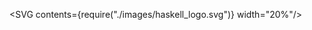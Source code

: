 

<SVG contents={require("./images/haskell_logo.svg")} width="20%"/>
<Title contents="Functors"/>

```haskell
just42 = (+ 1) <$> Just 41
```

```notes
- This is the first part of a trilogy
```

---

## Table of contents

- Introduction
- Functors
- Exercises

---

## Introduction

- The next 3 talks will be closely related
- Will try to separate concepts as much as possible
- Today: first part of the trilogy
- Fun fact: this talk is about a single function

---

```cpp Introduction
Item data[100];

for (uint32_t i = 0; i < 100; ++i) {
  Item& item = data[i];

  doStuff(item);
  doMoreStuff(item);
}
----
* > How I learned to program back in the day
```

---

## For loops have problems

- Repetition
- Not composable
- Imperative by nature
- &#x2192; need a better solution

---

```haskell A different approach
listMap :: (a -> b) -> [a] -> [b]
listMap f [] = []
listMap f (x:xs) = f x : listMap f xs


data Tree a = Leaf a
            | Branch (Tree a) (Tree a)

treeMap :: (a -> b) -> Tree a -> Tree b
treeMap f (Leaf a) = Leaf $ f a
treeMap f (Branch l r) =
  Branch (treeMap f l) (treeMap f r)


maybeMap :: (a -> b) -> Maybe a -> Maybe b
maybeMap f Nothing = Nothing
maybeMap f (Just a) = Just (f a)
----
1:3 > Transforming Lists
6:12 > Transforming Trees
15:17 > Transforming Maybes
```

---

## Let's take a step back

- Can we generalize this pattern?

```haskell
type List a = [a]

listMap  :: (a -> b) -> List  a -> List  b
treeMap  :: (a -> b) -> Tree  a -> Tree  b
maybeMap :: (a -> b) -> Maybe a -> Maybe b
```

---

```haskell Functor to the rescue!
class Functor (f :: Type -> Type) where
  fmap :: (a -> b) -> f a -> f b
  (<$) :: a -> f b -> f a
  {-# MINIMAL fmap #-}

(<$>) :: Functor f => (a -> b) -> f a -> f b
(<$>) = fmap


instance Functor [] where
  fmap = listMap

instance Functor Tree where
  fmap = treeMap

instance Functor Maybe where
  fmap = maybeMap
----
1:4 > Typeclass definition
1:2 > Most important part
6:7 > Infix map operator
10:11 > Implementation for List
13:14 > Implementation for Tree
16:17 > Implementation for Maybe
```

```notes
- Type variable f has kind: Type -> Type (previously * -> *)
- Possible in Haskell because of support for "Higher Kinded Types"
- In OCaml we would need to fully write out type each time...
```

---

## Functor typeclass

- Allows transforming entire data type
- Can have certain effects (e.g. Maybe only transforms a Just)

---

```haskell Some more instances
-- Identity on type level
data Identity a = Identity a

instance Functor Identity where
  fmap f (Identity a) = Identity (f a)


-- Const on type level
data Const a b = Const a

instance Functor (Const a) where
  fmap f (Const a) = Const a
  -- f can't be applied, types do not match;
  -- 'a' stays the same!


instance Functor ((,) a) where
  fmap f (a, b) = (a, f b)


data Either a b = Left a | Right b

instance Functor (Either a) where
  fmap f (Left a) = Left a
  fmap f (Right b) = Right (f b)


-- Functor is not limited to containers
instance Functor ((->) a) where
  fmap f g = f . g

-- Implemented in GHC
instance Functor IO where
  fmap f action = do
    result <- action
    pure $ f result

-- and many more (hint: ':i Functor' in REPL)
----
1:5 > implementation for Identity
8:14 > implementation for Const
17:18 > implementation for 2 element tuples
21:25 > implementation for Either
28:30 > implementation for functions
32:38 > implementation for IO
```

```notes
- For all of these: try building with hole driven development!
- "Container-like" things are often functors, but not all containers!
- But also more abstract concepts like Maybe, Either, functions, IO, ...
- Types with more type variables can be made functors on last type variable
```

---

## A different perspective

```haskell
fmap :: Functor f => (a -> b) -> f a -> f b

-- because of currying & right associativity of functions:
fmap :: Functor f => (a -> b) -> (f a -> f b)
```

&#x2192; fmap *upgrades* function to transform entire functor type

---

## Laws

1. fmap g . fmap f = fmap (g . f)
2. fmap id = id

```notes
- rule 1 is used inside GHC to optimize mapping multiple times
- this also means: set is not a functor, since it does not always preserve structure (but it does have a map)
```

---

## Functor examples in the ecosystem

- [containers](http://hackage.haskell.org/package/containers)
- [async](http://hackage.haskell.org/package/async)
- [megaparsec](http://hackage.haskell.org/package/megaparsec)
- and many more...

---

```haskell Maybe example
import Data.Aeson ( Value )

newtype Name = Name Text
newtype Age = Age Int
data Dog = Dog Name Age

newtype Sound = Sound Text

-- This could also directly be an IO action that prints to screen
woof :: Dog -> Sound
woof (Dog (Name name) (Age age)) =
  let times = max 1 (10 - age)
      sound = intersperse " " $ replicate times "woof"
  in Sound $ name <> ": " <> sound


parseDogJson :: Value -> Maybe Dog

processDogJson :: Value -> IO ()
processDogJson json = do
  let maybeDog = parseDogJson json
      maybeSound = fmap woof maybeDog
      -- many more computations could be mapped before inspecting final value
  case maybeSound of
    Nothing -> print "*crickets*"
    Just (Sound sound) -> print sound
----
* > Maybe example
3:7 > Some data types
9:14 > A function that requires a "Dog"
17 > Assume this function exists
19:26 > Function that performs action based on JSON input
24:26 > Final check to see what's inside Maybe
```

---

```haskell IO examples
data Input = Input String

handleInput :: Input -> IO ()
handleInput input = _

example = do
  input <- Input <$> readFile "foo.bar"
  handleInput input


-- Snippet from LYAH
import Data.List ( intersperse, reverse )
import Data.Char ( toUpper )

example2 = do
  line <- intersperse '-' . reverse . map toUpper <$> getLine
  putStrLn line
----
1:8 > IO actions can be mapped over
11:17 > fmap allows easy usage of pure functions on data from impure actions
```

---

## Example ported from Elm

```haskell
-- A data type from a popular Elm package:
-- https://package.elm-lang.org/packages/ohanhi/remotedata-http/latest/
data RemoteData e a
  = NotAsked
  | Loading
  | Failure e
  | Success a

instance Functor (RemoteData e) where
  fmap f NotAsked = NotAsked
  fmap f Loading = Loading
  fmap f (Failure e) = Failure e
  fmap f (Success a) = Success $ f a
```

```notes
- Could be used in a functional reactive programming framework
- Can map functions over remote data without knowing whether data
```

---

```haskell DeriveFunctor extension
-- This has to be at top of file
-- (or in package.yaml/cabal file of project)

{-# LANGUAGE DeriveFunctor #-}

module Expr where

data Expr a
  = Value a
  | Plus (Expr a) (Expr a)
  | Mul (Expr a) (Expr a)
  deriving Functor
  -- compiler now generates instance for you
```

---

## Conclusion

- map is incredibly useful for transforming data
- Haskell &#x2192; works on many data types
- Forms the basis for Applicative & Monad

---

## Not seen today

- Bifunctors
- Contravariant functors
- Profunctors

---

## Next time

- Applicative Functors

---

## Links

- [haskell wiki: Functors](https://wiki.haskell.org/Functor)
- [LYAH page for functors](http://learnyouahaskell.com/functors-applicative-functors-and-monoids)
